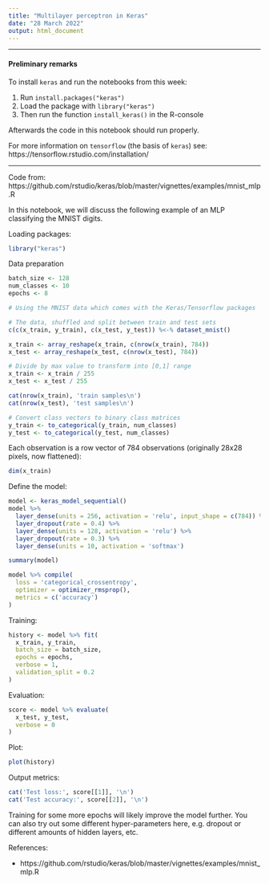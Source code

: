 ```yaml
---
title: "Multilayer perceptron in Keras"
date: "28 March 2022"
output: html_document
---
```


--------------------------------------------------------------------------------

#### Preliminary remarks

To install `keras` and run the notebooks from this week:

1. Run `install.packages("keras")`
2. Load the package with `library("keras")`
3. Then run the function `install_keras()` in the R-console

Afterwards the code in this notebook should run properly.

For more information on `tensorflow` (the basis of `keras`) see: https://tensorflow.rstudio.com/installation/

--------------------------------------------------------------------------------

Code from: https://github.com/rstudio/keras/blob/master/vignettes/examples/mnist_mlp.R

In this notebook, we will discuss the following example of an MLP classifying the MNIST digits.

Loading packages:

```r
library("keras")
```

Data preparation

```r
batch_size <- 128
num_classes <- 10
epochs <- 8

# Using the MNIST data which comes with the Keras/Tensorflow packages

# The data, shuffled and split between train and test sets
c(c(x_train, y_train), c(x_test, y_test)) %<-% dataset_mnist()

x_train <- array_reshape(x_train, c(nrow(x_train), 784))
x_test <- array_reshape(x_test, c(nrow(x_test), 784))

# Divide by max value to transform into [0,1] range
x_train <- x_train / 255
x_test <- x_test / 255

cat(nrow(x_train), 'train samples\n')
cat(nrow(x_test), 'test samples\n')

# Convert class vectors to binary class matrices
y_train <- to_categorical(y_train, num_classes)
y_test <- to_categorical(y_test, num_classes)

```

Each observation is a row vector of 784 observations (originally 28x28 pixels, now flattened):

```r
dim(x_train)
```

Define the model:

```r
model <- keras_model_sequential()
model %>% 
  layer_dense(units = 256, activation = 'relu', input_shape = c(784)) %>% 
  layer_dropout(rate = 0.4) %>% 
  layer_dense(units = 128, activation = 'relu') %>%
  layer_dropout(rate = 0.3) %>%
  layer_dense(units = 10, activation = 'softmax')

summary(model)

model %>% compile(
  loss = 'categorical_crossentropy',
  optimizer = optimizer_rmsprop(),
  metrics = c('accuracy')
)
```

Training:

```r
history <- model %>% fit(
  x_train, y_train,
  batch_size = batch_size,
  epochs = epochs,
  verbose = 1,
  validation_split = 0.2
)
```

Evaluation:

```r
score <- model %>% evaluate(
  x_test, y_test,
  verbose = 0
)
```

Plot:

```r
plot(history)
```

Output metrics:

```r
cat('Test loss:', score[[1]], '\n')
cat('Test accuracy:', score[[2]], '\n')
```

Training for some more epochs will likely improve the model further. You can also try out some different hyper-parameters here, e.g. dropout or different amounts of hidden layers, etc.


References:

  - https://github.com/rstudio/keras/blob/master/vignettes/examples/mnist_mlp.R